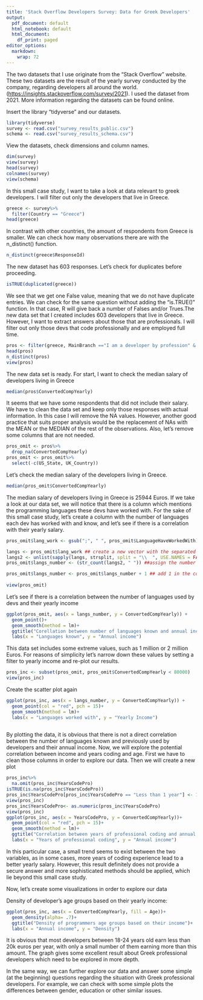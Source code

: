 ```yaml
---
title: 'Stack Overflow Developers Survey: Data for Greek Developers'
output:
  pdf_document: default
  html_notebook: default
  html_document:
    df_print: paged
editor_options: 
  markdown: 
    wrap: 72
---
```


The two datasets that I use originate from the "Stack Overflow" website.
These two datasets are the result of the yearly survey conducted by the
company, regarding developers all around the world.
(<https://insights.stackoverflow.com/survey/2021>). I used the dataset
from 2021. More information regarding the datasets can be found online.

Insert the library "tidyverse" and our datasets.

```r
library(tidyverse) 
survey <- read.csv("survey_results_public.csv")
schema <- read.csv("survey_results_schema.csv")
```

View the datasets, check dimensions and column names.

```r
dim(survey)
view(survey)
head(survey)
colnames(survey)
view(schema)
```

In this small case study, I want to take a look at data relevant to
greek developers. I will filter out only the developers that live in
Greece.

```r
greece <- survey%>%
  filter(Country == "Greece")
head(greece)
```

In contrast with other countries, the amount of respondents from Greece
is smaller. We can check how many observations there are with the
n_distinct() function.

```r
n_distinct(greece$ResponseId)
```

The new dataset has 603 responses. Let's check for duplicates before
proceeding.

```r
isTRUE(duplicated(greece))
```

We see that we get one False value, meaning that we do not have
duplicate entries. We can check for the same question without adding the
"is.TRUE()" function. In that case, R will give back a number of Falses
and/or Trues.The new data set that I created includes 603 developers
that live in Greece. However, I want to extract answers about those that
are professionals. I will filter out only those devs that code
professionally and are employed full time.

```r
pros <- filter(greece, MainBranch =="I am a developer by profession" & Employment =="Employed full-time")
head(pros)
n_distinct(pros)
view(pros)
```

The new data set is ready. For start, I want to check the median salary
of developers living in Greece

```r
median(pros$ConvertedCompYearly)
```

It seems that we have some respondents that did not include their
salary. We have to clean the data set and keep only those responses with
actual information. In this case I will remove the NA values. However,
another good practice that suits proper analysis would be the
replacement of NAs with the MEAN or the MEDIAN of the rest of the
observations. Also, let's remove some columns that are not needed.

```r
pros_omit <- pros%>%
  drop_na(ConvertedCompYearly)
pros_omit <- pros_omit%>%
  select(-c(US_State, UK_Country))
```

Let's check the median salary of the developers living in Greece.

```r
median(pros_omit$ConvertedCompYearly)
```

The median salary of developers living in Greece is 25944 Euros. If we
take a look at our data set, we will notice that there is a column which
mentions the programming languages these devs have worked with. For the
sake of this small case study, let's create a column with the number of
languages each dev has worked with and know, and let's see if there is a
correlation with their yearly salary.

```r
pros_omit$lang_work <- gsub(";", " ", pros_omit$LanguageHaveWorkedWith) ## create a new column and replace ";" character with a space " "

langs <- pros_omit$lang_work ## create a new vector with the separated values
langs2 <- unlist(sapply(langs, strsplit, split = "\\  ", USE.NAMES = FALSE)) ##unlist the vector langs2 
pros_omit$langs_number <- (str_count(langs2, " ")) ##assign the number of strings as a number in our dataframe

pros_omit$langs_number <- pros_omit$langs_number + 1 ## add 1 in the column for correcting the missing language
                           
view(pros_omit)
```

Let's see if there is a correlation between the number of languages used
by devs and their yearly income

```r
ggplot(pros_omit, aes(x = langs_number, y = ConvertedCompYearly)) + 
  geom_point()+
  geom_smooth(method = lm)+
  ggtitle("Corellation between number of languages known and annual income")+
  labs(x = "Languages known", y = "Annual income")
```

This data set includes some extreme values, such as 1 million or 2
million Euros. For reasons of simplicity let's narrow down these values
by setting a filter to yearly income and re-plot our results.

```r
pros_inc <- subset(pros_omit, pros_omit$ConvertedCompYearly < 80000)
view(pros_inc)

```

Create the scatter plot again

```r
ggplot(pros_inc, aes(x = langs_number, y = ConvertedCompYearly)) +
  geom_point(col = "red", pch = 15)+
  geom_smooth(method = lm)+
  labs(x = "Languages worked with", y = "Yearly Income")
  
```

By plotting the data, it is obvious that there is not a direct
correlation between the number of languages known and previously used by
developers and their annual income. Now, we will explore the potential
correlation between income and years coding and age. First we have to
clean those columns in order to explore our data. Then we will create a
new plot

```r
pros_inc%>%
  na.omit(pros_inc$YearsCodePro)
isTRUE(is.na(pros_inc$YearsCodePro))
pros_inc$YearsCodePro[pros_inc$YearsCodePro == "Less than 1 year"] <- 1 ## replace "Less than 1 year" string with 1
view(pros_inc)
pros_inc$YearsCodePro<- as.numeric(pros_inc$YearsCodePro)
view(pros_inc)
ggplot(pros_inc, aes(x = YearsCodePro, y = ConvertedCompYearly))+
  geom_point(col = "red", pch = 15)+
  geom_smooth(method = lm)+
  ggtitle("Correlation between years of professional coding and annual income")+
  labs(x = "Years of professional coding", y = "Annual income")

```

In this particular case, a small trend seems to exist between the two
variables, as in some cases, more years of coding experience lead to a
better yearly salary. However, this result definitely does not provide a
secure answer and more sophisticated methods should be applied, which
lie beyond this small case study.

Now, let's create some visualizations in order to explore our data

Density of developer's age groups based on their yearly income:

```r
ggplot(pros_inc, aes(x = ConvertedCompYearly, fill = Age))+
  geom_density(alpha= .7)+
  ggtitle("Density of programmers age groups based on their income")+
  labs(x = "Annual income", y = "Density")
```

It is obvious that most developers between 18-24 years old earn less
than 20k euros per year, with only a small number of them earning more
than this amount. The graph gives some excellent result about Greek
professional developers which need to be explored in more depth.

In the same way, we can further explore our data and answer some simple
(at the beginning) questions regarding the situation with Greek
professional developers. For example, we can check with some simple
plots the differences between gender, education or other similar issues.

```{}
```
